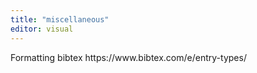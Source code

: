 ```yaml
---
title: "miscellaneous"
editor: visual
---
```


Formatting bibtex
https://www.bibtex.com/e/entry-types/